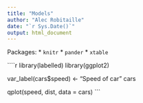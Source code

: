 ```yaml
---
title: "Models"
author: "Alec Robitaille"
date: "`r Sys.Date()`"
output: html_document
---
```


Packages:
* `knitr`
* `pander`
* `xtable`


````r
library(labelled)
library(ggplot2)

var_label(cars$speed) <- "Speed of car"
cars

qplot(speed, dist, data = cars)
```
